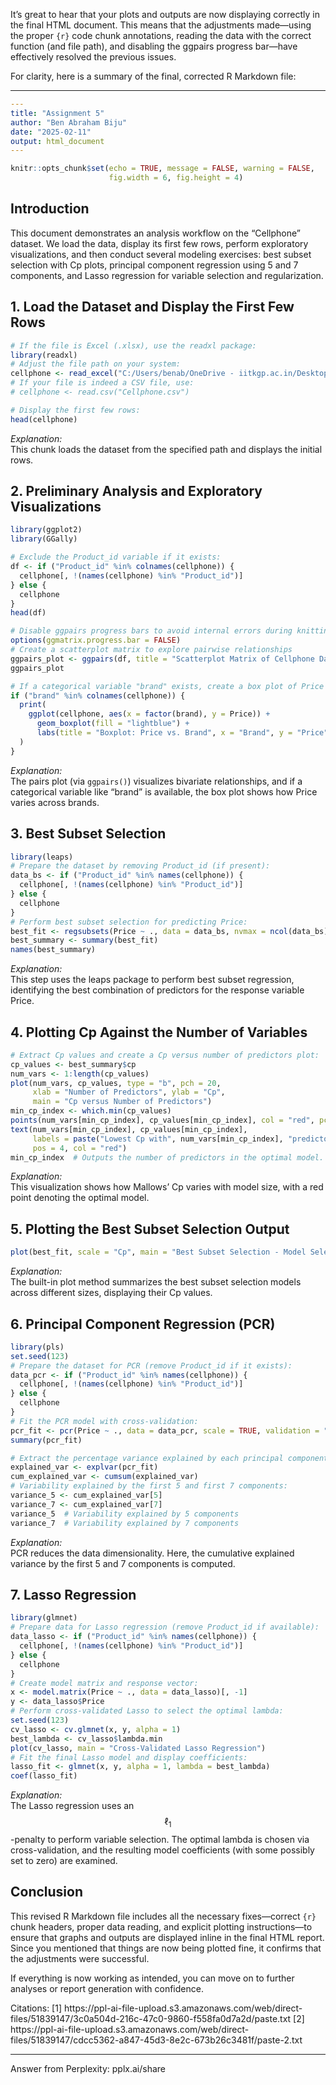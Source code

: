 It's great to hear that your plots and outputs are now displaying correctly in the final HTML document. This means that the adjustments made—using the proper `{r}` code chunk annotations, reading the data with the correct function (and file path), and disabling the ggpairs progress bar—have effectively resolved the previous issues.

For clarity, here is a summary of the final, corrected R Markdown file:

---

```yaml
---
title: "Assignment 5"
author: "Ben Abraham Biju"
date: "2025-02-11"
output: html_document
---
```

```r
knitr::opts_chunk$set(echo = TRUE, message = FALSE, warning = FALSE,
                      fig.width = 6, fig.height = 4)
```

## Introduction

This document demonstrates an analysis workflow on the “Cellphone” dataset. We load the data, display its first few rows, perform exploratory visualizations, and then conduct several modeling exercises: best subset selection with Cp plots, principal component regression using 5 and 7 components, and Lasso regression for variable selection and regularization.

## 1. Load the Dataset and Display the First Few Rows

```r
# If the file is Excel (.xlsx), use the readxl package:
library(readxl)
# Adjust the file path on your system:
cellphone <- read_excel("C:/Users/benab/OneDrive - iitkgp.ac.in/Desktop/Sem 6/SL Lab/Lab 6/Phone-price/Cellphone.xlsx")
# If your file is indeed a CSV file, use:
# cellphone <- read.csv("Cellphone.csv")

# Display the first few rows:
head(cellphone)
```

*Explanation:*  
This chunk loads the dataset from the specified path and displays the initial rows.

## 2. Preliminary Analysis and Exploratory Visualizations

```r
library(ggplot2)
library(GGally)
```

```r
# Exclude the Product_id variable if it exists:
df <- if ("Product_id" %in% colnames(cellphone)) {
  cellphone[, !(names(cellphone) %in% "Product_id")]
} else {
  cellphone
}
head(df)
```

```r
# Disable ggpairs progress bars to avoid internal errors during knitting
options(ggmatrix.progress.bar = FALSE)
# Create a scatterplot matrix to explore pairwise relationships
ggpairs_plot <- ggpairs(df, title = "Scatterplot Matrix of Cellphone Data")
ggpairs_plot
```

```r
# If a categorical variable "brand" exists, create a box plot of Price by Brand.
if ("brand" %in% colnames(cellphone)) {
  print(
    ggplot(cellphone, aes(x = factor(brand), y = Price)) +
      geom_boxplot(fill = "lightblue") +
      labs(title = "Boxplot: Price vs. Brand", x = "Brand", y = "Price")
  )
}
```

*Explanation:*  
The pairs plot (via `ggpairs()`) visualizes bivariate relationships, and if a categorical variable like "brand" is available, the box plot shows how Price varies across brands.

## 3. Best Subset Selection

```r
library(leaps)
# Prepare the dataset by removing Product_id (if present):
data_bs <- if ("Product_id" %in% names(cellphone)) {
  cellphone[, !(names(cellphone) %in% "Product_id")]
} else {
  cellphone
}
# Perform best subset selection for predicting Price:
best_fit <- regsubsets(Price ~ ., data = data_bs, nvmax = ncol(data_bs) - 1)
best_summary <- summary(best_fit)
names(best_summary)
```

*Explanation:*  
This step uses the leaps package to perform best subset regression, identifying the best combination of predictors for the response variable Price.

## 4. Plotting Cp Against the Number of Variables

```r
# Extract Cp values and create a Cp versus number of predictors plot:
cp_values <- best_summary$cp
num_vars <- 1:length(cp_values)
plot(num_vars, cp_values, type = "b", pch = 20, 
     xlab = "Number of Predictors", ylab = "Cp",
     main = "Cp versus Number of Predictors")
min_cp_index <- which.min(cp_values)
points(num_vars[min_cp_index], cp_values[min_cp_index], col = "red", pch = 19, cex = 2)
text(num_vars[min_cp_index], cp_values[min_cp_index], 
     labels = paste("Lowest Cp with", num_vars[min_cp_index], "predictors"),
     pos = 4, col = "red")
min_cp_index  # Outputs the number of predictors in the optimal model.
```

*Explanation:*  
This visualization shows how Mallows’ Cp varies with model size, with a red point denoting the optimal model.

## 5. Plotting the Best Subset Selection Output

```r
plot(best_fit, scale = "Cp", main = "Best Subset Selection - Model Selection Plot")
```

*Explanation:*  
The built-in plot method summarizes the best subset selection models across different sizes, displaying their Cp values.

## 6. Principal Component Regression (PCR)

```r
library(pls)
set.seed(123)
# Prepare the dataset for PCR (remove Product_id if it exists):
data_pcr <- if ("Product_id" %in% names(cellphone)) {
  cellphone[, !(names(cellphone) %in% "Product_id")]
} else {
  cellphone
}
# Fit the PCR model with cross-validation:
pcr_fit <- pcr(Price ~ ., data = data_pcr, scale = TRUE, validation = "CV")
summary(pcr_fit)
```

```r
# Extract the percentage variance explained by each principal component:
explained_var <- explvar(pcr_fit)
cum_explained_var <- cumsum(explained_var)
# Variability explained by the first 5 and first 7 components:
variance_5 <- cum_explained_var[5]
variance_7 <- cum_explained_var[7]
variance_5  # Variability explained by 5 components
variance_7  # Variability explained by 7 components
```

*Explanation:*  
PCR reduces the data dimensionality. Here, the cumulative explained variance by the first 5 and 7 components is computed.

## 7. Lasso Regression

```r
library(glmnet)
# Prepare data for Lasso regression (remove Product_id if available):
data_lasso <- if ("Product_id" %in% names(cellphone)) {
  cellphone[, !(names(cellphone) %in% "Product_id")]
} else {
  cellphone
}
# Create model matrix and response vector:
x <- model.matrix(Price ~ ., data = data_lasso)[, -1]
y <- data_lasso$Price
# Perform cross-validated Lasso to select the optimal lambda:
set.seed(123)
cv_lasso <- cv.glmnet(x, y, alpha = 1)
best_lambda <- cv_lasso$lambda.min
plot(cv_lasso, main = "Cross-Validated Lasso Regression")
# Fit the final Lasso model and display coefficients:
lasso_fit <- glmnet(x, y, alpha = 1, lambda = best_lambda)
coef(lasso_fit)
```

*Explanation:*  
The Lasso regression uses an $$ \ell_1 $$-penalty to perform variable selection. The optimal lambda is chosen via cross-validation, and the resulting model coefficients (with some possibly set to zero) are examined.

## Conclusion

This revised R Markdown file includes all the necessary fixes—correct `{r}` chunk headers, proper data reading, and explicit plotting instructions—to ensure that graphs and outputs are displayed inline in the final HTML report. Since you mentioned that things are now being plotted fine, it confirms that the adjustments were successful.

If everything is now working as intended, you can move on to further analyses or report generation with confidence.

Citations:
[1] https://ppl-ai-file-upload.s3.amazonaws.com/web/direct-files/51839147/3c0a504d-216c-47c0-9860-f558fa0d7a2d/paste.txt
[2] https://ppl-ai-file-upload.s3.amazonaws.com/web/direct-files/51839147/cdcc5362-a847-45d3-8e2c-673b26c3481f/paste-2.txt

---
Answer from Perplexity: pplx.ai/share